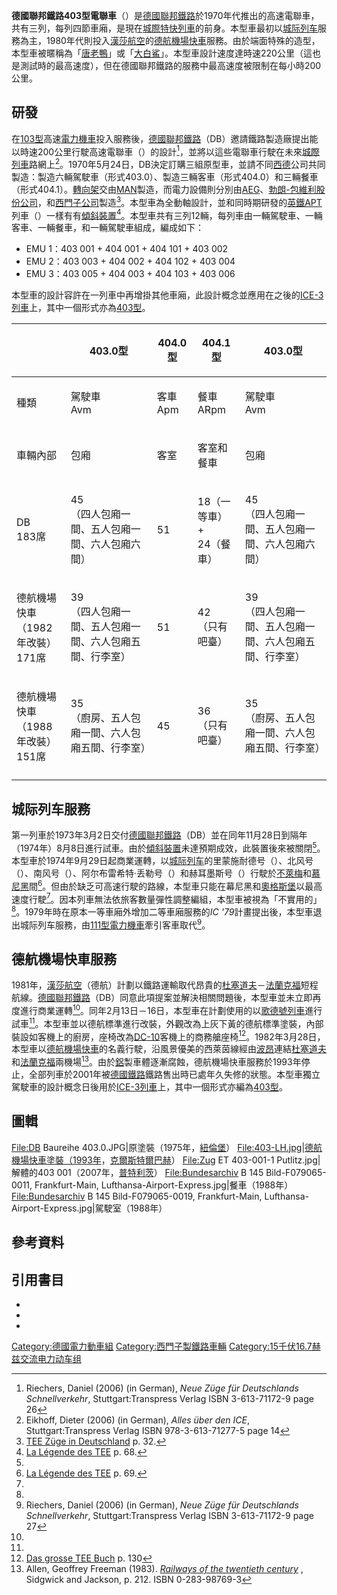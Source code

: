 {{noteTA
|G1=Railway
|G2=DE
|G3=Unit
}}
{{otheruse|subject=1970年代製造的電聯車|other=編號同為403型的[[ICE-3列車|ICE-3列車]]|德國鐵路403型電力動車組}}

{{鐵路車輛
|車輛名稱=德國聯邦鐵路403型電聯車
|公司色=#C1121C
|圖像=DB 403 (Lufthansa Airport Express).jpg
|圖像說明=[[德航機場快車|德航機場快車]]塗裝（1985年，紐倫堡）
|類型=[[電聯車|電聯車]]
|型號=德國聯邦鐵路403型
|原產國={{BRD}}
|製造={{tsl|en|Linke-Hofmann|林克-霍夫曼-布什车辆厂}}、{{tsl|en|Messerschmitt-Bölkow-Blohm|梅塞史密特}}、[[AEG|AEG]]、[[勃朗-包維利股份公司|勃朗-包維利股份公司]]、[[西門子公司|西門子公司]]
|車輛編號= 403 001－403 006、404 001－404 003、404 101－404 103
|製造年份=1972年
|投入服務=1974年－1993年
|用戶=[[德國聯邦鐵路|德國聯邦鐵路]]
|產量=3列，每列4輛，共12輛
|昵称=[[唐老鴨|唐老鴨]]、[[大白鯊|大白鯊]]
|編組=4M
|營運最高速度=200
|設計最高速度=220
|試驗最高速度=220
|編組載客量=183人（原裝）<br />171人（1982年改裝）<br />151人（1988年改裝）
|編組長度=109.22
|全長=27,450（駕駛車）／27,160（其他）
|編組總重量=235.7
|軸距=2,600
|軌距=1,435
|輪徑=1,050
|轉向架=
|車身物料=
|電化方式=[[交流電|交流]]15,000[[伏特|伏特]]16.7[[赫茲|赫茲]]，[[架空電車線|架空電車線]]
|傳動方式=[[輪對空心軸驅動方式|輪對空心軸驅動]]
|牽引電動機=
|電動機輸出=
|編組輸出=3,840 kW
|牽引力=200 kN
|制動方式=[[盤式制動|碟式]]
}}

'''德國聯邦鐵路403型電聯車'''（{{lang-de|'''DB-Baureihe 403'''}}）是[[德國聯邦鐵路|德國聯邦鐵路]]於1970年代推出的高速電聯車，共有三列，每列四節車廂，是現在[[城際特快列車|城際特快列車]]的前身。本型車最初以[[城际列车_(欧洲)|城际列车]]服務為主，1980年代則投入[[漢莎航空|漢莎航空]]的[[德航機場快車|德航機場快車]]服務。由於端面特殊的造型，本型車被暱稱為「[[唐老鴨|唐老鴨]]」或「[[大白鯊|大白鯊]]」。本型車設計速度達時速220公里（這也是測試時的最高速度），但在德國聯邦鐵路的服務中最高速度被限制在每小時200公里。

== 研發 ==
在[[德國聯邦鐵路103型電力機車|103型]]高速[[電力機車|電力機車]]投入服務後，[[德國聯邦鐵路|德國聯邦鐵路]]（DB）邀請鐵路製造廠提出能以時速200公里行駛高速電聯車（{{lang|de|Elektro Triebwagen}}）的設計<ref name="#1">Riechers, Daniel (2006) (in German), ''Neue Züge für Deutschlands Schnellverkehr'', Stuttgart:Transpress Verlag ISBN 3-613-71172-9 page 26</ref>，並將以這些電聯車行駛在未來[[城際列車|城際列車]]路網上<ref name="#2">Eikhoff, Dieter (2006) (in German), ''Alles über den ICE'', Stuttgart:Transpress Verlag ISBN 978-3-613-71277-5 page 14</ref>。1970年5月24日，DB決定訂購三組原型車，並請不同[[西德|西德]]公司共同製造：{{tsl|en|Linke-Hofmann|林克-霍夫曼-布什车辆厂}}製造六輛駕駛車（形式403.0）、{{tsl|en|Messerschmitt-Bölkow-Blohm|梅塞史密特}}製造三輛客車（形式404.0）和三輛餐車（形式404.1）。[[轉向架|轉向架]]交由[[MAN集團|MAN]]製造，而電力設備則分別由[[AEG|AEG]]、[[勃朗-包維利股份公司|勃朗-包維利股份公司]]，和[[西門子公司|西門子公司]]製造<ref name="#3">[[#TEEDE|TEE Züge in Deutschland]] p. 32.</ref>。本型車為全動軸設計，並和同時期研發的[[英國鐵路|英鐵]]APT列車（{{tsl|en|Advanced Passenger Train|先进旅客列车}}）一樣有有[[傾斜式列車|傾斜裝置]]<ref>[[#TEEFR|La Légende des TEE]] p. 68.</ref>。本型車共有三列12輛，每列車由一輛駕駛車、一輛客車、一輛餐車，和一輛駕駛車組成，編成如下：
* EMU 1：403 001 + 404 001 + 404 101 + 403 002
* EMU 2：403 003 + 404 002 + 404 102 + 403 004
* EMU 3：403 005 + 404 003 + 404 103 + 403 006
本型車的設計容許在一列車中再增掛其他車廂，此設計概念並應用在之後的[[ICE-3列車|ICE-3列車]]上，其中一個形式亦為[[德國鐵路403型電力動車組|403型]]。
{| class="wikitable"
!
! 403.0型
! 404.0型
! 404.1型
! 403.0型
|- align="center" 
| 種類
| 駕駛車<br />Avm
| 客車<br />Apm
| 餐車<br />ARpm
| 駕駛車<br />Avm
|- align="center"
| 車輛內部
| 包廂
| 客室
| 客室和餐車
| 包廂
|- align="center"
| DB<br />183席
| 45<br />（四人包廂一間、五人包廂一間、六人包廂六間）
| 51
| 18（一等車） + <br />24（餐車）
| 45<br />（四人包廂一間、五人包廂一間、六人包廂六間）
|- align="center"
| 德航機場快車<br />（1982年改裝）<br />171席
| 39<br />（四人包廂一間、五人包廂一間、六人包廂五間、行李室）
| 51
| 42<br />（只有吧臺）
| 39<br />（四人包廂一間、五人包廂一間、六人包廂五間、行李室）
|- align="center"
| 德航機場快車<br />（1988年改裝）<br />151席
| 35<br />（廚房、五人包廂一間、六人包廂五間、行李室）
| 45
| 36<br />（只有吧臺）
| 35<br />（廚房、五人包廂一間、六人包廂五間、行李室）
|- align="center"
|}

== 城际列车服務 ==
第一列車於1973年3月2日交付[[德國聯邦鐵路|德國聯邦鐵路]]（DB）並在同年11月28日到隔年（1974年）8月8日進行試車。由於[[傾斜式列車|傾斜裝置]]未達預期成效，此裝置後來被關閉<ref name="#3"/>。本型車於1974年9月29日起商業運轉，以[[城际列车_(欧洲)|城际列车]]的里蒙施耐德号（''{{lang|de|Riemenschneider}}''）、北风号（''{{lang|de|Nordwind}}''）、南风号（''{{lang|de|Südwind}}''）、阿尔布雷希特·丢勒号（''{{lang|de|Albrecht Dürer}}''）和赫耳墨斯号（''{{lang|de|Hermes}}''）行駛於[[不萊梅|不萊梅]]和[[慕尼黑|慕尼黑]]間<ref name="#4">[[#TEEFR|La Légende des TEE]] p. 69.</ref>。但由於缺乏可高速行駛的路線，本型車只能在幕尼黑和[[奧格斯堡|奧格斯堡]]以最高速度行駛<ref name="#1"/>。因本列車無法依旅客數量彈性調整編組，本型車被視為「不實用的」<ref name="#2"/>。1979年時在原本一等車廂外增加二等車廂服務的''IC <nowiki>'</nowiki>79''計畫提出後，本型車退出城际列车服務，由[[德國聯邦鐵路111型電力機車|111型電力機車]]牽引客車取代<ref>Riechers, Daniel (2006) (in German), ''Neue Züge für Deutschlands Schnellverkehr'', Stuttgart:Transpress Verlag ISBN 3-613-71172-9 page 27</ref>。

== 德航機場快車服務 ==
{{main|德航機場快車}}
1981年，[[漢莎航空|漢莎航空]]（德航）計劃以鐵路運輸取代昂貴的[[杜塞道夫|杜塞道夫]]－[[法蘭克福|法蘭克福]]短程航線。[[德國聯邦鐵路|德國聯邦鐵路]]（DB）同意此項提案並解決相關問題後，本型車並未立即再度進行商業運轉<ref name="#3"/>。同年2月13日－16日，本型車在計劃使用的{{link-en|西萊茵線|West Rhine Railway}}以[[歌德號列車|歌德號列車]]進行試車<ref name="#4"/>。本型車並以德航標準進行改裝，外觀改為上灰下黃的德航標準塗裝，內部裝設如客機上的廚房，座椅改為[[麥道DC-10|DC-10]]客機上的商務艙座椅<ref>[[#Hajt|Das grosse TEE Buch]] p. 130</ref>。1982年3月28日，本型車以[[德航機場快車|德航機場快車]]的名義行駛，沿風景優美的西萊茵線經由[[波昂|波昂]]連結[[杜塞道夫國際機場|杜塞道夫]]和[[法蘭克福機場|法蘭克福]]兩機場<ref>Allen, Geoffrey Freeman (1983). [http://books.google.com/books?id=AihSAAAAMAAJ&q=%22DB+Class+403%22&dq=%22DB+Class+403%22&hl=cs&ei=rkarTOnUCIWFswaU74TNBA&sa=X&oi=book_result&ct=result&resnum=2&ved=0CCoQ6AEwAQ ''Railways of the twentieth century''] {{Wayback|url=http://books.google.com/books?id=AihSAAAAMAAJ&q=%22DB+Class+403%22&dq=%22DB+Class+403%22&hl=cs&ei=rkarTOnUCIWFswaU74TNBA&sa=X&oi=book_result&ct=result&resnum=2&ved=0CCoQ6AEwAQ |date=20170215093856 }}, Sidgwick and Jackson, p. 212. ISBN 0-283-98769-3</ref>。由於[[鋁|鋁]]製車體逐漸腐蝕，德航機場快車服務於1993年停止，全部列車於2001年被[[德國鐵路|德國鐵路]]鐵路售出時已處年久失修的狀態。本型車獨立駕駛車的設計概念日後用於[[ICE-3列車|ICE-3列車]]上，其中一個形式亦編為[[德國鐵路403型電力動車組|403型]]。

== 圖輯 ==
<gallery>
File:DB Baureihe 403.0.JPG|原塗裝（1975年，[[紐倫堡|紐倫堡]]）
File:403-LH.jpg|德航機場快車塗裝（1993年，[[克爾斯特爾巴赫|克爾斯特爾巴赫]]）
File:Zug ET 403-001-1 Putlitz.jpg|解體的403 001（2007年，[[普特利茨|普特利茨]]）
File:Bundesarchiv B 145 Bild-F079065-0011, Frankfurt-Main, Lufthansa-Airport-Express.jpg|餐車（1988年）
File:Bundesarchiv B 145 Bild-F079065-0019, Frankfurt-Main, Lufthansa-Airport-Express.jpg|駕駛室（1988年）
</gallery>

== 參考資料 ==
{{reflist}}

== 引用書目 ==
*{{cite book | ref = Hajt|first= Jörg | last = Hajt|title = Das grosse TEE Buch | location = Bonn/Königswinter | publisher = Heel Verlag | language = de | year = 2001 | isbn = 3-89365-948-X}}
*{{cite book | ref = TEEDE | first = Peter | last = Goette | title = TEE-Züge in Deutschland | location = Freiburg | publisher = EK-Verlag | language = de | year = 2008 | isbn = 978-3-88255-698-8}}
*{{cite book | ref = TEEFR | first1 = Maurice | last1 = Mertens | first2 = Jean-Pierre | last2 = Malaspina | title = La Légende des Trans Europ Express | location = Vannes | publisher = LR Presse | language = fr | year = 2007 | isbn = 978-29-036514-5-9}}

{{Commonscat|DB Class 403}}
{{德国联邦铁路机车车辆}}

[[Category:德國電力動車組|Category:德國電力動車組]]
[[Category:西門子製鐵路車輛|Category:西門子製鐵路車輛]]
[[Category:15千伏16.7赫兹交流电力动车组|Category:15千伏16.7赫兹交流电力动车组]]